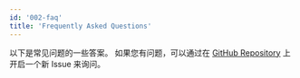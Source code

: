 ```yaml
---
id: '002-faq'
title: 'Frequently Asked Questions'
---
```


以下是常见问题的一些答案。 如果您有问题，可以通过在 [GitHub Repository](https://github.com/blankapp/flutter-widget-livebook/) 上开启一个新 Issue 来询问。
